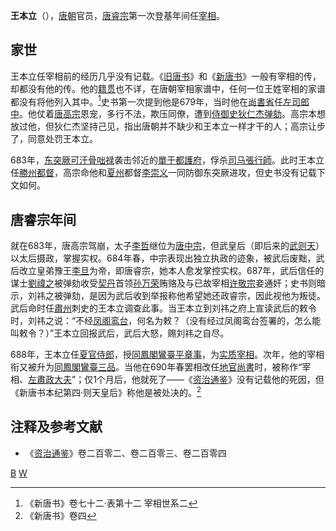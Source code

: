 {{otheruses|subject=唐朝宰相王本立|other=清朝進士王本立|王本立}}
'''王本立'''（{{bd|？||690年|2月4日|catIdx=W王}}），[[唐朝|唐朝]]官员，[[唐睿宗|唐睿宗]]第一次登基年间任[[宰相|宰相]]。

== 家世 ==
王本立任宰相前的经历几乎没有记载。《[[旧唐书|旧唐书]]》和《[[新唐书|新唐书]]》一般有宰相的传，却都没有他的传。他的[[籍贯|籍贯]]也不详，在唐朝宰相家谱中，任何一位王姓宰相的家谱都没有将他列入其中。<ref>《新唐书》卷七十二·表第十二 宰相世系二</ref>史书第一次提到他是679年，当时他在[[尚書省|尚書省]]任[[左司郎中|左司郎中]]。他仗着[[唐高宗|唐高宗]]恩宠，多行不法，欺压同僚，遭到[[侍御史|侍御史]][[狄仁杰|狄仁杰]][[弹劾|弹劾]]。高宗本想放过他，但狄仁杰坚持己见，指出唐朝并不缺少和王本立一样才干的人；高宗让步了，同意处罚王本立。

683年，[[东突厥|东突厥]][[东突厥可汗列表|可汗]][[骨咄禄|骨咄禄]]袭击邻近的[[單于都護府|單于都護府]]，俘杀[[司马|司马]][[張行師|張行師]]。此时王本立任[[勝州|勝州]][[都督|都督]]，高宗命他和[[夏州|夏州]]都督[[李崇义|李崇义]]一同防御东突厥进攻，但史书没有记载下文如何。

== 唐睿宗年间 ==
就在683年，唐高宗驾崩，太子[[唐中宗|李哲]]继位为[[唐中宗|唐中宗]]，但武皇后（即后来的[[武则天|武则天]]）以太后摄政，掌握实权。684年春，中宗表现出独立执政的迹象，被武后废黜，武后改立皇弟豫王[[李旦|李旦]]为帝，即唐睿宗，她本人愈发掌控实权。687年，武后信任的谋士[[劉禕之|劉禕之]]被弹劾收受[[契丹|契丹]]首领[[孙万荣|孙万荣]]贿赂及与已故宰相[[许敬宗|许敬宗]]妾通奸；史书则暗示，刘祎之被弹劾，是因为武后收到举报称他希望她还政睿宗，因此视他为叛徒。武后命时任[[肅州|肅州]]刺史的王本立调查此事。当王本立到刘祎之府上宣读武后的敕令时，刘祎之说：“不经[[中書門下|凤阁鸾台]]，何名为敕？（没有经过凤阁鸾台签署的，怎么能叫敕令？）”王本立回报武后，武后大怒，赐刘祎之自尽。

688年，王本立任[[夏官侍郎|夏官侍郎]]，授[[同鳳閣鸞臺平章事|同鳳閣鸞臺平章事]]，为[[实质宰相|实质宰相]]。次年，他的宰相衔又被升为[[同鳳閣鸞臺三品|同鳳閣鸞臺三品]]。当他在690年春罢相改任[[地官尚書|地官尚書]]时，被称作“宰相、[[左肅政大夫|左肅政大夫]]”；仅1个月后，他就死了——《[[资治通鉴|资治通鉴]]》没有记载他的死因，但《新唐书本纪第四·则天皇后》称他是被处决的。<ref>《新唐书》卷四</ref>

== 注释及参考文献 ==
{{reflist}}
*《[[资治通鉴|资治通鉴]]》卷二百零二、卷二百零三、卷二百零四

[[Category:王姓|B]]
[[Category:唐朝宰相|W]]